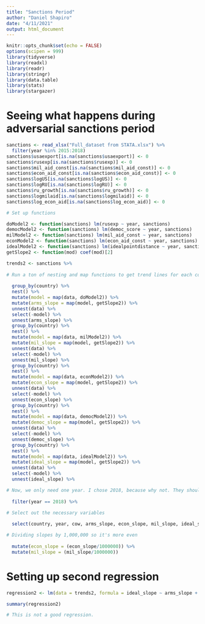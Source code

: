 ```yaml
---
title: "Sanctions Period"
author: "Daniel Shapiro"
date: "4/11/2021"
output: html_document
---
```


```r
knitr::opts_chunk$set(echo = FALSE)
options(scipen = 999)
library(tidyverse)
library(readxl)
library(readr)
library(stringr)
library(data.table)
library(stats)
library(stargazer)
```

# Seeing what happens during adversarial sanctions period

```r
sanctions <- read_xlsx("Full_dataset from STATA.xlsx") %>%
  filter(year %in% 2015:2018)
sanctions$usaexport[is.na(sanctions$usaexport)] <- 0
sanctions$rusexp[is.na(sanctions$rusexp)] <- 0
sanctions$mil_aid_const[is.na(sanctions$mil_aid_const)] <- 0
sanctions$econ_aid_const[is.na(sanctions$econ_aid_const)] <- 0
sanctions$logUS[is.na(sanctions$logUS)] <- 0
sanctions$logRU[is.na(sanctions$logRU)] <- 0
sanctions$ru_growth[is.na(sanctions$ru_growth)] <- 0
sanctions$logmilaid[is.na(sanctions$logmilaid)] <- 0
sanctions$log_econ_aid[is.na(sanctions$log_econ_aid)] <- 0

# Set up functions

doModel2 <- function(sanctions) lm(rusexp ~ year, sanctions)
democModel2 <- function(sanctions) lm(democ_score ~ year, sanctions)
milModel2 <- function(sanctions) lm(mil_aid_const ~ year, sanctions)
econModel2 <- function(sanctions) lm(econ_aid_const ~ year, sanctions)
idealModel2 <- function(sanctions) lm(idealpointdistance ~ year, sanctions)
getSlope2 <- function(mod) coef(mod)[2]

trends2 <- sanctions %>% 
  
# Run a ton of nesting and map functions to get trend lines for each country for each variable over the given time period.
  
  group_by(country) %>%
  nest() %>%
  mutate(model = map(data, doModel2)) %>%
  mutate(arms_slope = map(model, getSlope2)) %>%
  unnest(data) %>%
  select(-model) %>%
  unnest(arms_slope) %>%
  group_by(country) %>%
  nest() %>%
  mutate(model = map(data, milModel2)) %>%
  mutate(mil_slope = map(model, getSlope2)) %>%
  unnest(data) %>%
  select(-model) %>%
  unnest(mil_slope) %>%
  group_by(country) %>%
  nest() %>%
  mutate(model = map(data, econModel2)) %>%
  mutate(econ_slope = map(model, getSlope2)) %>%
  unnest(data) %>%
  select(-model) %>%
  unnest(econ_slope) %>%
  group_by(country) %>%
  nest() %>%
  mutate(model = map(data, democModel2)) %>%
  mutate(democ_slope = map(model, getSlope2)) %>%
  unnest(data) %>%
  select(-model) %>%
  unnest(democ_slope) %>%
  group_by(country) %>%
  nest() %>%
  mutate(model = map(data, idealModel2)) %>%
  mutate(ideal_slope = map(model, getSlope2)) %>%
  unnest(data) %>%
  select(-model) %>%
  unnest(ideal_slope) %>%

# Now, we only need one year. I chose 2018, because why not. They should all have the same values.
  
  filter(year == 2018) %>%

# Select out the necessary variables 
  
  select(country, year, cow, arms_slope, econ_slope, mil_slope, ideal_slope, democ_slope) %>%

# Dividing slopes by 1,000,000 so it's more even
  
  mutate(econ_slope = (econ_slope/1000000)) %>%
  mutate(mil_slope = (mil_slope/1000000))
```

# Setting up second regression

```r
regression2 <- lm(data = trends2, formula = ideal_slope ~ arms_slope + econ_slope + mil_slope + democ_slope)

summary(regression2)

# This is not a good regression. 
```